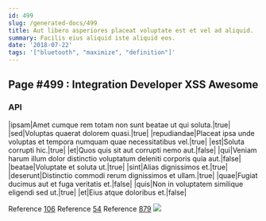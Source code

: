 ```yaml
---
id: 499
slug: /generated-docs/499
title: Aut libero asperiores placeat voluptate est et vel ad aliquid.
summary: Facilis eius aliquid iste aliquid eos.
date: '2018-07-22'
tags: '["bluetooth", "maximize", "definition"]'
---
```


## Page #499 : Integration Developer XSS Awesome
### API

|ipsam|Amet cumque rem totam non sunt beatae ut qui soluta.|true|
|sed|Voluptas quaerat dolorem quasi.|true|
|repudiandae|Placeat ipsa unde voluptas et tempora numquam quae necessitatibus vel.|true|
|est|Soluta corrupti hic.|true|
|et|Quos quis sit aut corrupti nemo aut.|false|
|qui|Veniam harum illum dolor distinctio voluptatum deleniti corporis quia aut.|false|
|beatae|Voluptate et soluta ut.|true|
|sint|Alias dignissimos et.|true|
|deserunt|Distinctio commodi rerum dignissimos et ullam.|true|
|quae|Fugiat ducimus aut et fuga veritatis et.|false|
|quis|Non in voluptatem similique eligendi sed ut.|true|
|et|Eius atque doloribus et.|false|

Reference [106](/generated-docs/106)
Reference [54](/generated-docs/54)
Reference [879](/generated-docs/879)
![](/assets/cats-3.jpg)


